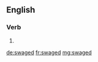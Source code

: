 ==English==

===Verb===
{{head|en}}

# {{en-past of|swage}}

[[de:swaged]]
[[fr:swaged]]
[[mg:swaged]]